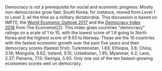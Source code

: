 Democracy is not a prerequisite for social and economic progress. Mostly non-democracies grow fast. South Korea, for instance, moved from Level 1 to Level 3, all the time as a military dictatorship. This discussion is based on IMF[1], the [World Economic Outlook 2017](http://gapm.io/ximfw) and the [Democracy Index 2016](http://gapm.io/xecodemi) from The Economist[2]. This index gives countries "democracy" ratings on a scale of 1 to 10, with the lowest score of 1.8 going to North Korea and the highest score of 9.93 to Norway. These are the 10 countries with the fastest economic growth over the past five years and their democracy scores (fastest first): Turkmenistan, 1.83; Ethiopia, 3.6; China, 3.14; Mongolia, 6.62; Ireland, 9.15; Uzbekistan, 1.95; Myanmar, 4.2; Laos, 2.37; Panama, 7.13; Georgia, 5.93. Only one out of the ten fastest-growing economies scores well on democracy.